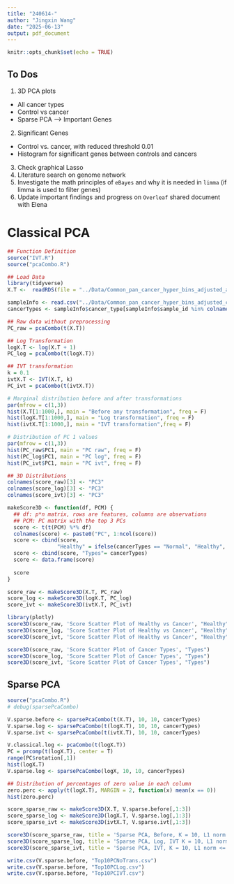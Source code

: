 ```yaml
---
title: "240614-"
author: "Jingxin Wang"
date: "2025-06-13"
output: pdf_document
---
```


```r
knitr::opts_chunk$set(echo = TRUE)
```

## To Dos

1. 3D PCA plots
  - All cancer types
  - Control vs cancer
  - Sparse PCA --> Important Genes
2. Significant Genes
  - Control vs. cancer, with reduced threshold 0.01
  - Histogram for significant genes between controls and cancers
3. Check graphical Lasso 
4. Literature search on genome network
5. Investigate the math principles of `eBayes` and why it is needed in `limma` (if limma is used to filter genes)
6. Update important findings and progress on `Overleaf` shared document with Elena


# Classical PCA

```r
## Function Definition
source("IVT.R")
source("pcaCombo.R")

## Load Data
library(tidyverse)
X.T <-  readRDS(file = "../Data/Common_pan_cancer_hyper_bins_adjusted_and_normalized_cnt_in_SE.RDS")

sampleInfo <- read.csv("../Data/Common_pan_cancer_hyper_bins_adjusted_cnt_in_SE_samples_info.csv")
cancerTypes <- sampleInfo$cancer_type[sampleInfo$sample_id %in% colnames(X.T)]

## Raw data without preprocessing
PC_raw = pcaCombo(t(X.T))

## Log Transformation
logX.T <- log(X.T + 1)
PC_log = pcaCombo(t(logX.T))

## IVT transformation
k = 0.1
ivtX.T <- IVT(X.T, k)
PC_ivt = pcaCombo(t(ivtX.T))

# Marginal distribution before and after transformations
par(mfrow = c(1,3))
hist(X.T[1:1000,], main = "Before any transformation", freq = F)
hist(logX.T[1:1000,], main = "Log transformation", freq = F)
hist(ivtX.T[1:1000,], main = "IVT transformation",freq = F)

# Distribution of PC 1 values
par(mfrow = c(1,3))
hist(PC_raw$PC1, main = "PC raw", freq = F)
hist(PC_log$PC1, main = "PC log", freq = F)
hist(PC_ivt$PC1, main = "PC ivt", freq = F)

## 3D Distributions
colnames(score_raw)[3] <- "PC3"
colnames(score_log)[3] <- "PC3"
colnames(score_ivt)[3] <- "PC3"

makeScore3D <- function(df, PCM) {
  ## df: p*n matrix, rows are features, columns are observations
  ## PCM: PC matrix with the top 3 PCs
  score <- t(t(PCM) %*% df)
  colnames(score) <- paste0("PC", 1:ncol(score))
  score <- cbind(score, 
                "Healthy" = ifelse(cancerTypes == "Normal", "Healthy", "Cancer"))
  score <- cbind(score, "Types"= cancerTypes)
  score <- data.frame(score)
  
  score
}

score_raw <- makeScore3D(X.T, PC_raw)
score_log <- makeScore3D(logX.T, PC_log)
score_ivt <- makeScore3D(ivtX.T, PC_ivt)

library(plotly)
score3D(score_raw, 'Score Scatter Plot of Healthy vs Cancer', "Healthy")
score3D(score_log, 'Score Scatter Plot of Healthy vs Cancer', "Healthy")
score3D(score_ivt, 'Score Scatter Plot of Healthy vs Cancer', "Healthy")

score3D(score_raw, 'Score Scatter Plot of Cancer Types', "Types")
score3D(score_log, 'Score Scatter Plot of Cancer Types', "Types")
score3D(score_ivt, 'Score Scatter Plot of Cancer Types', "Types")
```

## Sparse PCA

```r
source("pcaCombo.R")
# debug(sparsePcaCombo)

V.sparse.before <- sparsePcaCombo(t(X.T), 10, 10, cancerTypes)
V.sparse.log <- sparsePcaCombo(t(logX.T), 10, 10, cancerTypes)
V.sparse.ivt <- sparsePcaCombo(t(ivtX.T), 10, 10, cancerTypes)

V.classical.log <- pcaCombo(t(logX.T))
PC = prcomp(t(logX.T), center = T)
range(PC$rotation[,1])
hist(logX.T)
V.sparse.log <- sparsePcaCombo(logX, 10, 10, cancerTypes)
```
```r
## Distribution of percentages of zero value in each column
zero.perc <- apply(t(logX.T), MARGIN = 2, function(x) mean(x == 0))
hist(zero.perc)
```


```r
score_sparse_raw <- makeScore3D(X.T, V.sparse.before[,1:3])
score_sparse_log <- makeScore3D(logX.T, V.sparse.log[,1:3])
score_sparse_ivt <- makeScore3D(ivtX.T, V.sparse.ivt[,1:3])

score3D(score_sparse_raw, title = 'Sparse PCA, Before, K = 10, L1 norm <= 10', colorFactor = "Types")
score3D(score_sparse_log, title = 'Sparse PCA, Log, IVT K = 10, L1 norm <= 10', colorFactor = "Types")
score3D(score_sparse_ivt, title = 'Sparse PCA, IVT, K = 10, L1 norm <= 10', colorFactor = "Types")

```
```r
write.csv(V.sparse.before, "Top10PCNoTrans.csv")
write.csv(V.sparse.before, "Top10PCLog.csv")
write.csv(V.sparse.before, "Top10PCIVT.csv")
```
